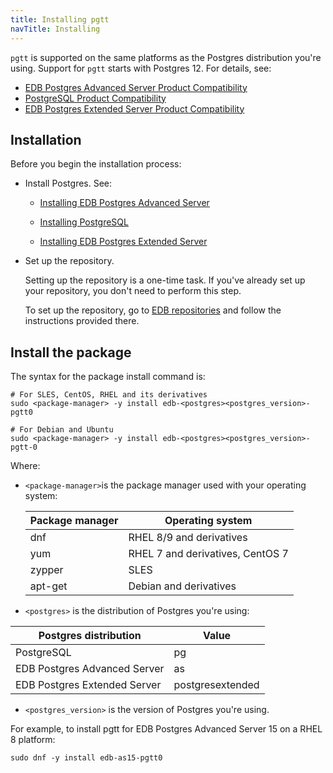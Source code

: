 ```yaml
---
title: Installing pgtt 
navTitle: Installing
---
```


`pgtt` is supported on the same platforms as the Postgres distribution you're using. Support for `pgtt` starts with Postgres 12. For details, see:

- [EDB Postgres Advanced Server Product Compatibility](https://www.enterprisedb.com/platform-compatibility#epas)
- [PostgreSQL Product Compatibility](https://www.enterprisedb.com/resources/platform-compatibility#pg)
- [EDB Postgres Extended Server Product Compatibility](https://www.enterprisedb.com/resources/platform-compatibility#epas_extended)

## Installation

Before you begin the installation process:

- Install Postgres. See: 

  - [Installing EDB Postgres Advanced Server](/epas/latest/installing/)

  - [Installing PostgreSQL](https://www.postgresql.org/download/) 

  - [Installing EDB Postgres Extended Server](/pge/latest/installing/)

- Set up the repository.

  Setting up the repository is a one-time task. If you've already set up your repository, you don't need to perform this step.

  To set up the repository, go to [EDB repositories](https://www.enterprisedb.com/repos-downloads) and follow the instructions provided there.

## Install the package

The syntax for the package install command is:

```shell
# For SLES, CentOS, RHEL and its derivatives
sudo <package-manager> -y install edb-<postgres><postgres_version>-pgtt0

# For Debian and Ubuntu
sudo <package-manager> -y install edb-<postgres><postgres_version>-pgtt-0
```

Where: 
- `<package-manager>`is the package manager used with your operating system:

  | Package manager |             Operating system     |
  | --------------- | -------------------------------- |
  | dnf             | RHEL 8/9 and derivatives         |
  | yum             | RHEL 7 and derivatives, CentOS 7 |
  | zypper          | SLES                             |
  | apt-get         | Debian and derivatives           |

- `<postgres>` is the distribution of Postgres you're using:

 |    Postgres distribution     |   Value    |
 | ---------------------------- | ---------- |
 | PostgreSQL                   | pg         |
 | EDB Postgres Advanced Server | as         |
 | EDB Postgres Extended Server | postgresextended |

- `<postgres_version>` is the version of Postgres you're using.

For example, to install pgtt for EDB Postgres Advanced Server 15 on a RHEL 8 platform:

```shell
sudo dnf -y install edb-as15-pgtt0
```
